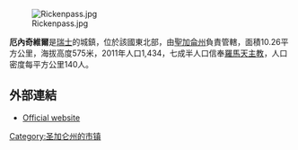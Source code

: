 [[Image:Rickenpass.jpg|right]]

'''厄內奇維爾'''是[[瑞士|瑞士]]的城鎮，位於該國東北部，由[[聖加侖州|聖加侖州]]負責管轄，面積10.26平方公里，海拔高度575米，2011年人口1,434，七成半人口信奉[[羅馬天主教|羅馬天主教]]，人口密度每平方公里140人。

==外部連結==
* [https://web.archive.org/web/20060901202635/http://www.ernetschwil.ch/ Official website] {{de icon}}

{{Switzerland-geo-stub}}
[[Category:圣加仑州的市镇|Category:圣加仑州的市镇]]